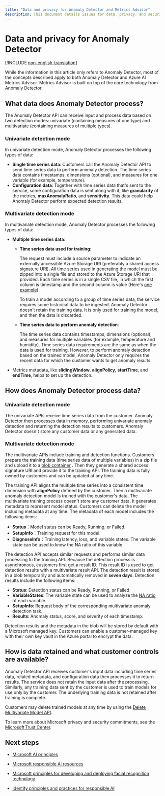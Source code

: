 ```yaml
---
title: "Data and privacy for Anomaly Detector and Metrics Advisor"
description: This document details issues for data, privacy, and security for Anomaly Detector and Metrics Advisor.
---
```


# Data and privacy for Anomaly Detector

[!INCLUDE [non-english-translation](../includes/non-english-translation)]

<Note>
While the information in this article only refers to Anomaly Detector, most of the concepts described apply to both Anomaly Detector and Azure AI Metrics Advisor. Metrics Advisor is built on top of the core technology from Anomaly Detector.
</Note>

## What data does Anomaly Detector process?

The Anomaly Detector API can receive input and process data based on two detection modes: univariate (containing measures of one type) and multivariate (containing measures of multiple types).

### Univariate detection mode

In univariate detection mode, Anomaly Detector processes the following types of data:

- **Single time series data**: Customers call the Anomaly Detector API to send time series data to perform anomaly detection. The time series data contains timestamps, dimensions (optional), and measures for one variable (for example, temperature).
- **Configuration data**: Together with time series data that's sent to the service, some configuration data is sent along with it, like **granularity** of the metrics, **maxAnomalyRatio**, and **sensitivity**. This data could help Anomaly Detector perform expected detection results. 

### Multivariate detection mode

In multivariate detection mode, Anomaly Detector processes the following types of data:

- **Multiple time series data**:
    - **Time series data used for training**:
    
      The request must include a source parameter to indicate an externally accessible Azure Storage URI (preferably a shared access signature URI). All time series used in generating the model must be zipped into a single file and stored to the Azure Storage URI that provided. Each time series is in a single CSV file, in which the first column is timestamp and the second column is value (Here's [one example](https://multiadsample.blob.core.windows.net/data/sample_data_5_3000.zip?sp=r&st=2021-03-05T12:02:17Z&se=2021-10-05T20:02:17Z&spr=https&sv=2020-02-10&sr=c&sig=t6xHqwRmr98li6ApWoZ04Gi%2BaZNPnVMXRp07t7r11xs%3D)). 

      To train a model according to a group of time series data, the service requires some historical data to be ingested. Anomaly Detector doesn't retain the training data. It is only used for training the model, and then the data is discarded.

    - **Time series data to perform anomaly detection**:
    
      The time series data contains timestamps, dimensions (optional), and measures for multiple variables (for example, temperature and humidity). Time series data requirements are the same as when the data is used for training. However, to perform anomaly detection based on the trained model, Anomaly Detector only requires the recent data for which the customer wants to get anomaly results.

- Metrics metadata, like **slidingWindow**, **alignPolicy**, **startTime**, and **endTime**, helps to set up the detection. 

## How does Anomaly Detector process data?
### Univariate detection mode

The univariate APIs receive time series data from the customer. Anomaly Detector then processes data in memory, performing univariate anomaly detection and returning the detection results to customers. Anomaly Detector doesn't store any customer data or any generated data.

### Multivariate detection mode
The multivariate APIs include training and detection functions. Customers prepare the training data (time series data of multiple variables) in a zip file and upload it to a [blob container](https://azure.microsoft.com/services/storage/blobs/) . Then they generate a shared access signature URI and provide it to the training API. The training data is fully owned by customers and can be updated at any time.

The training API aligns the multiple time series into a consistent time dimension with **alignPolicy** defined by the customer. Then a multivariate anomaly detection model is trained with the customer's data. The multivariate training process doesn't store any customer data. It generates metadata to represent model status. Customers can delete the model including metadata at any time. The metadata of each model includes the following items:

- **Status**：Model status can be Ready, Running, or Failed.
- **SetupInfo**：Training request for this model.
- **DiagnoseInfo**：Training latency, loss, and variable states. The variable state can be used to know the NA ratio of this variable.

The detection API accepts similar requests and performs similar data processing to the training API. Because the detection process is asynchronous, customers first get a result ID. This result ID is used to get detection results with a multivariate result API. The detection result is stored in a blob temporarily and automatically removed in **seven days**. Detection results include the following items:

- **Status**: Detection status can be Ready, Running, or Failed.
- **VariableStates**: The variable state can be used to analyze the [NA ratio](/azure/ai-services/anomaly-detector/concepts/best-practices-multivariate#fill-not-available-na) of each variable.
- **SetupInfo**: Request body of the corresponding multivariate anomaly detection task.
- **Results**: Anomaly status, score, and severity of each timestamp.

Detection results and the metadata in the blob will be stored by default with a Microsoft managed key. Customers can enable a customer-managed key with their own key vault in the Azure portal to encrypt the data.

## How is data retained and what customer controls are available?

Anomaly Detector API receives customer's input data including time series data, related metadata, and configuration data then processes it to return results. The service does not retain the input data after the processing. Similarly, any training data sent by the customer is used to train models for use only by the customer. The underlying training data is not retained after training is complete. 

Customers may delete trained models at any time by using the [Delete Multivariate Model API](https://westus2.dev.cognitive.microsoft.com/docs/services/AnomalyDetector-v1-1-preview/operations/DeleteMultivariateModel).

To learn more about Microsoft privacy and security commitments, see the [Microsoft Trust Center](https://www.microsoft.com/trust-center).

## Next steps

* [Microsoft AI principles](https://www.microsoft.com/ai/responsible-ai)

* [Microsoft responsible AI resources](https://www.microsoft.com/ai/responsible-ai-resources)

* [Microsoft principles for developing and deploying facial recognition technology](https://blogs.microsoft.com/wp-content/uploads/prod/sites/5/2018/12/MSFT-Principles-on-Facial-Recognition.pdf)

* [Identify principles and practices for responsible AI](/training/paths/responsible-ai-business-principles/)
